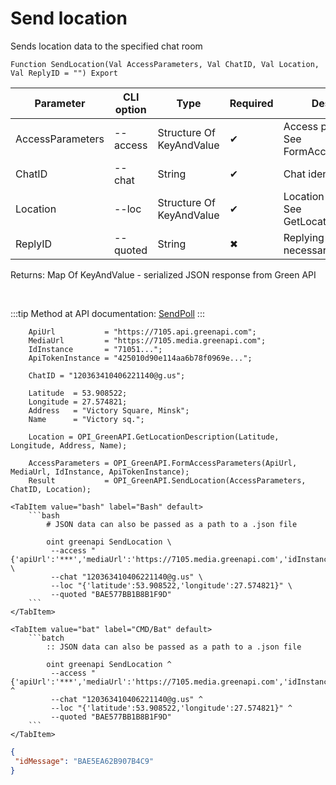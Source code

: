 ﻿---
sidebar_position: 5
description: Send location and other functions to work with Green API in the Open Integration Package, a free open-source integration library for 1C:Enterprise 8, OneScript and CLI
keywords: [1C, 1С, 1С:Enterprise, 1С:Enterprise 8.3, API, Integration, Services, Exchange, OneScript, CLI, Green API]
---


# Send location
 Sends location data to the specified chat room



`Function SendLocation(Val AccessParameters, Val ChatID, Val Location, Val ReplyID = "") Export`

  | Parameter | CLI option | Type | Required | Description |
  |-|-|-|-|-|
  | AccessParameters | --access | Structure Of KeyAndValue | &#x2714; | Access parameters. See FormAccessParameters |
  | ChatID | --chat | String | &#x2714; | Chat identifier |
  | Location | --loc | Structure Of KeyAndValue | &#x2714; | Location description. See GetLocationDescription |
  | ReplyID | --quoted | String | &#x2716; | Replying message id if necessary |

  
  Returns:  Map Of KeyAndValue - serialized JSON response from Green API

<br/>

:::tip
Method at API documentation: [SendPoll](https://green-api.com/docs/api/sending/SendPoll/)
:::
<br/>


```bsl title="1C:Enterprise/OneScript code example"
    ApiUrl           = "https://7105.api.greenapi.com";
    MediaUrl         = "https://7105.media.greenapi.com";
    IdInstance       = "71051...";
    ApiTokenInstance = "425010d90e114aa6b78f0969e...";

    ChatID = "120363410406221140@g.us";

    Latitude  = 53.908522;
    Longitude = 27.574821;
    Address   = "Victory Square, Minsk";
    Name      = "Victory sq.";

    Location = OPI_GreenAPI.GetLocationDescription(Latitude, Longitude, Address, Name);

    AccessParameters = OPI_GreenAPI.FormAccessParameters(ApiUrl, MediaUrl, IdInstance, ApiTokenInstance);
    Result           = OPI_GreenAPI.SendLocation(AccessParameters, ChatID, Location);
```
 

 <Tabs>
  
    <TabItem value="bash" label="Bash" default>
        ```bash
            # JSON data can also be passed as a path to a .json file
            
            oint greenapi SendLocation \
             --access "{'apiUrl':'***','mediaUrl':'https://7105.media.greenapi.com','idInstance':'7105187566','apiTokenInstance':'***'}" \
             --chat "120363410406221140@g.us" \
             --loc "{'latitude':53.908522,'longitude':27.574821}" \
             --quoted "BAE577BB1B8B1F9D"
        ```
    </TabItem>
  
    <TabItem value="bat" label="CMD/Bat" default>
        ```batch
            :: JSON data can also be passed as a path to a .json file
            
            oint greenapi SendLocation ^
             --access "{'apiUrl':'***','mediaUrl':'https://7105.media.greenapi.com','idInstance':'7105187566','apiTokenInstance':'***'}" ^
             --chat "120363410406221140@g.us" ^
             --loc "{'latitude':53.908522,'longitude':27.574821}" ^
             --quoted "BAE577BB1B8B1F9D"
        ```
    </TabItem>
</Tabs>


```json title="Result"
{
 "idMessage": "BAE5EA62B907B4C9"
}
```
